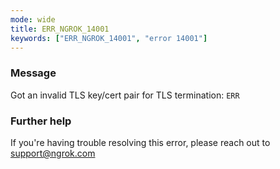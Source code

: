 ```yaml
---
mode: wide
title: ERR_NGROK_14001
keywords: ["ERR_NGROK_14001", "error 14001"]
---
```



### Message

Got an invalid TLS key/cert pair for TLS termination: `ERR`

<ErrorDetails />

### Further help

If you're having trouble resolving this error, please reach out to [support@ngrok.com](mailto:support@ngrok.com?subject=Help%20with%20ERR_NGROK_14001)
